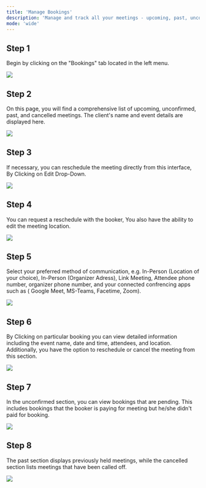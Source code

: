 ```yaml
---
title: 'Manage Bookings'
description: 'Manage and track all your meetings - upcoming, past, unconfirmed, and canceled - easily from the Bookings tab.'
mode: 'wide'
---
```


## Step 1

Begin by clicking on the "Bookings" tab located in the left menu.

<Frame><img src="/images/bookingsTab/image1.jpg" /></Frame>

## Step 2

On this page, you will find a comprehensive list of upcoming, unconfirmed, past, and cancelled meetings. The client's name and event details are displayed here. 

<Frame><img src="/images/bookingsTab/image2.jpg" /></Frame>

## Step 3

If necessary, you can reschedule the meeting directly from this interface, By Clicking on Edit Drop-Down.

<Frame><img src="/images/bookingsTab/image4.jpg" /></Frame>

## Step 4

You can request a reschedule with the booker, You also have the ability to edit the meeting location.

<Frame><img src="/images/bookingsTab/image5.jpg" /></Frame>

## Step 5

Select your preferred method of communication, e.g. In-Person (Location of your choice), In-Person (Organizer Adress), Link Meeting, Attendee phone number, organizer phone number, and your connected confrencing apps such as ( Google Meet, MS-Teams, Facetime, Zoom).

<Frame><img src="/images/bookingsTab/image6.jpg" /></Frame>

## Step 6

By Clicking on particular booking you can view detailed information including the event name, date and time, attendees, and location. Additionally, you have the option to reschedule or cancel the meeting from this section.

<Frame><img src="/images/bookingsTab/image3.jpg" /></Frame>

## Step 7

In the unconfirmed section, you can view bookings that are pending. This includes bookings that the booker is paying for meeting but he/she didn't paid for booking.

<Frame><img src="/images/bookingsTab/image7.jpg" /></Frame>

## Step 8

The past section displays previously held meetings, while the cancelled section lists meetings that have been called off.

<Frame><img src="/images/bookingsTab/image8.jpg" /></Frame>

